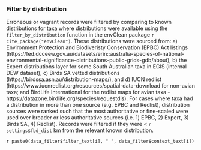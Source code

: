 ### Filter by distribution

Erroneous or vagrant records were filtered by comparing to known distributions for taxa where distributions were available using the `filter_by_distribution` function in the envClean package `r cite_package("envClean")`. These distributions were sourced from: a) Environment Protection and Biodiveristy Conservation (EPBC) Act listings (https://fed.dcceew.gov.au/datasets/erin::australia-species-of-national-environmental-significance-distributions-public-grids-gdb/about), b) the Expert distributions layer for some South Australian taxa in EGIS (internal DEW dataset), c) Birds SA vetted distributions (https://birdssa.asn.au/distribution-maps/), and d) IUCN redlist (https://www.iucnredlist.org/resources/spatial-data-download for non-avian taxa; and BirdLife International for the redlist maps for avian taxa - https://datazone.birdlife.org/species/requestdis). For cases where taxa had a distribution in more than one source (e.g. EPBC and Redlist), distribution sources were ranked such that the most authoritative or fine-scaled were used over broader or less authoritative sources (i.e. 1) EPBC, 2) Expert, 3) Birds SA, 4) Redlist). Records were filtered if they were < `r settings$fbd_dist` km from the relevant known distribution.

`r paste0(data_filter$filter_text[i], " ", data_filter$context_text[i])`

<br>
